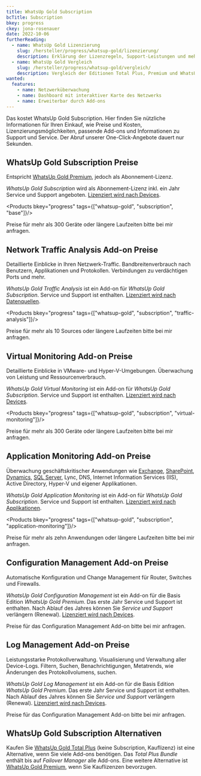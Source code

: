 ```yaml
---
title: WhatsUp Gold Subscription
bcTitle: Subscription
bkey: progress
ckey: jona-rosenauer
date: 2022-10-06
furtherReading:
  - name: WhatsUp Gold Lizenzierung
    slug: /hersteller/progress/whatsup-gold/lizenzierung/
    description: Erklärung der Lizenzregeln, Support-Leistungen und mehr.
  - name: WhatsUp Gold Vergleich
    slug: /hersteller/progress/whatsup-gold/vergleich/
    description: Vergleich der Editionen Total Plus, Premium und WhatsUp Gold Subscription.
wanted:
  features:
    - name: Netzwerküberwachung
    - name: Dashboard mit interaktiver Karte des Netzwerks
    - name: Erweiterbar durch Add-ons
---
```


<Intro>

Das kostet WhatsUp Gold Subscription. Hier finden Sie nützliche Informationen für Ihren Einkauf, wie Preise und Kosten, Lizenzierungsmöglichkeiten, passende Add-ons und Informationen zu Support und Service. Der Abruf unserer One-Click-Angebote dauert nur Sekunden.

</Intro>

<TOC />

## WhatsUp Gold Subscription Preise

Entspricht [WhatsUp Gold Premium](/hersteller/progress/whatsup-gold/premium/), jedoch als Abonnement-Lizenz.

*WhatsUp Gold Subscription* wird als Abonnement-Lizenz inkl. ein Jahr Service und Support angeboten. [Lizenziert wird nach Devices](/hersteller/progress/whatsup-gold/lizenzierung/#bei-wug-subscription).

<Products bkey="progress" tags={["whatsup-gold", "subscription", "base"]}/>

<Info>

Preise für mehr als 300 Geräte oder längere Laufzeiten bitte bei mir anfragen.

</Info>

## Network Traffic Analysis Add-on Preise

Detaillierte Einblicke in Ihren Netzwerk-Traffic. Bandbreitenverbrauch nach Benutzern, Applikationen und Protokollen. Verbindungen zu verdächtigen Ports und mehr.

*WhatsUp Gold Traffic Analysis* ist ein Add-on für *WhatsUp Gold Subscription*. Service und Support ist enthalten. [Lizenziert wird nach Datenquellen](/hersteller/progress/whatsup-gold/lizenzierung/#bei-wug-add-ons).

<Products bkey="progress" tags={["whatsup-gold", "subscription", "traffic-analysis"]}/>

<Info>

Preise für mehr als 10 Sources oder längere Laufzeiten bitte bei mir anfragen.

</Info>


## Virtual Monitoring Add-on Preise

Detaillierte Einblicke in VMware- und Hyper-V-Umgebungen. Überwachung von Leistung und Ressourcenverbrauch.

*WhatsUp Gold Virtual Monitoring* ist ein Add-on für *WhatsUp Gold Subscription*. Service und Support ist enthalten. [Lizenziert wird nach Devices](/hersteller/progress/whatsup-gold/lizenzierung/#bei-wug-add-ons).

<Products bkey="progress" tags={["whatsup-gold", "subscription", "virtual-monitoring"]}/>

<Info>

Preise für mehr als 300 Geräte oder längere Laufzeiten bitte bei mir anfragen.

</Info>


## Application Monitoring Add-on Preise

Überwachung geschäftskritischer Anwendungen wie [Exchange](/hersteller/microsoft/exchange/), [SharePoint](/hersteller/microsoft/sharepoint/), [Dynamics](/hersteller/microsoft/dynamics/), [SQL Server](/hersteller/microsoft/sql-server/), Lync, DNS, Internet Information Services (IIS), Active Directory, Hyper-V und eigener Applikationen.

*WhatsUp Gold Application Monitoring* ist ein Add-on für *WhatsUp Gold Subscription*. Service und Support ist enthalten. [Lizenziert wird nach Applikationen](/hersteller/progress/whatsup-gold/lizenzierung/#bei-wug-add-ons).

<Products bkey="progress" tags={["whatsup-gold", "subscription", "application-monitoring"]}/>

<Info>

Preise für mehr als zehn Anwendungen oder längere Laufzeiten bitte bei mir anfragen.

</Info>

## Configuration Management Add-on Preise

Automatische Konfiguration und Change Management für Router, Switches und Firewalls.

*WhatsUp Gold Configuration Management* ist ein Add-on für die Basis Edition *WhatsUp Gold Premium*. Das erste Jahr Service und Support ist enthalten. Nach Ablauf des Jahres können Sie *Service und Support* verlängern (Renewal). [Lizenziert wird nach Devices](/hersteller/progress/whatsup-gold/lizenzierung/#bei-wug-add-ons).

<Info>

Preise für das Configuration Management Add-on bitte bei mir anfragen.

</Info>


## Log Management Add-on Preise

Leistungsstarke Protokollverwaltung. Visualisierung und Verwaltung aller Device-Logs. Filtern, Suchen, Benachrichtigungen, Metatrends, wie Änderungen des Protokollvolumens, suchen.

*WhatsUp Gold Log Management* ist ein Add-on für die Basis Edition *WhatsUp Gold Premium*. Das erste Jahr Service und Support ist enthalten. Nach Ablauf des Jahres können Sie *Service und Support* verlängern (Renewal). [Lizenziert wird nach Devices](/hersteller/progress/whatsup-gold/lizenzierung/#bei-wug-add-ons).

<Info>

Preise für das Configuration Management Add-on bitte bei mir anfragen.

</Info>

## WhatsUp Gold Subscription Alternativen

Kaufen Sie [WhatsUp Gold Total Plus](/hersteller/progress/whatsup-gold/total-plus/) (keine Subscription, Kauflizenz) ist eine Alternative, wenn Sie viele Add-ons benötigen. Das *Total Plus Bundle* enthält bis auf *Failover Manager* alle Add-ons. Eine weitere Alternative ist [WhatsUp Gold Premium](/hersteller/progress/whatsup-gold/premium/), wenn Sie Kauflizenzen bevorzugen.
